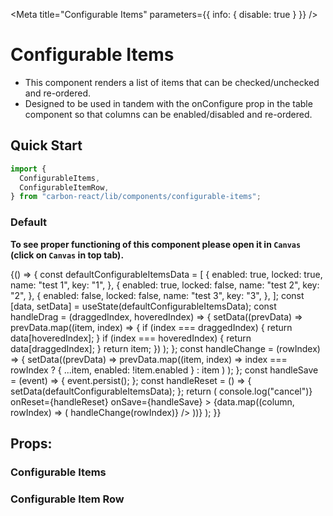 

<Meta title="Configurable Items" parameters={{ info: { disable: true } }} />

# Configurable Items

- This component renders a list of items that can be checked/unchecked and re-ordered.
- Designed to be used in tandem with the onConfigure prop in the table component so that columns can be enabled/disabled and re-ordered.

## Quick Start

```jsx
import {
  ConfigurableItems,
  ConfigurableItemRow,
} from "carbon-react/lib/components/configurable-items";
```

### Default

**To see proper functioning of this component please open it in `Canvas` (click on `Canvas` in top tab).**

<Preview>
  <Story name="default">
    {() => {
      const defaultConfigurableItemsData = [
        {
          enabled: true,
          locked: true,
          name: "test 1",
          key: "1",
        },
        {
          enabled: true,
          locked: false,
          name: "test 2",
          key: "2",
        },
        {
          enabled: false,
          locked: false,
          name: "test 3",
          key: "3",
        },
      ];
      const [data, setData] = useState(defaultConfigurableItemsData);
      const handleDrag = (draggedIndex, hoveredIndex) => {
        setData((prevData) =>
          prevData.map((item, index) => {
            if (index === draggedIndex) {
              return data[hoveredIndex];
            }
            if (index === hoveredIndex) {
              return data[draggedIndex];
            }
            return item;
          })
        );
      };
      const handleChange = (rowIndex) => {
        setData((prevData) =>
          prevData.map((item, index) =>
            index === rowIndex ? { ...item, enabled: !item.enabled } : item
          )
        );
      };
      const handleSave = (event) => {
        event.persist();
      };
      const handleReset = () => {
        setData(defaultConfigurableItemsData);
      };
      return (
        <ConfigurableItems
          onDrag={handleDrag}
          onCancel={() => console.log("cancel")}
          onReset={handleReset}
          onSave={handleSave}
        >
          {data.map((column, rowIndex) => (
            <ConfigurableItemRow
              enabled={column.enabled}
              key={column.key}
              locked={column.locked}
              name={column.name}
              rowIndex={rowIndex}
              onChange={() => handleChange(rowIndex)}
            />
          ))}
        </ConfigurableItems>
      );
    }}
  </Story>
</Preview>

## Props:

### Configurable Items

<Props of={ConfigurableItems} />

### Configurable Item Row

<Props of={ConfigurableItemRow} />
